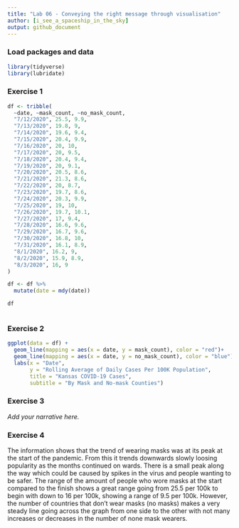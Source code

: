 ```yaml
---
title: "Lab 06 - Conveying the right message through visualisation"
author: [i_see_a_spaceship_in_the_sky]
output: github_document
---
```


### Load packages and data

```r
library(tidyverse) 
library(lubridate)
```


### Exercise 1

```r
df <- tribble(
  ~date, ~mask_count, ~no_mask_count,
  "7/12/2020", 25.5, 9.9,
  "7/13/2020", 19.8, 9,
  "7/14/2020", 19.6, 9.4,
  "7/15/2020", 20.4, 9.9,
  "7/16/2020", 20, 10,
  "7/17/2020", 20, 9.5,
  "7/18/2020", 20.4, 9.4,
  "7/19/2020", 20, 9.1,
  "7/20/2020", 20.5, 8.6,
  "7/21/2020", 21.3, 8.6,
  "7/22/2020", 20, 8.7,
  "7/23/2020", 19.7, 8.6,
  "7/24/2020", 20.3, 9.9,
  "7/25/2020", 19, 10,
  "7/26/2020", 19.7, 10.1,
  "7/27/2020", 17, 9.4,
  "7/28/2020", 16.6, 9.6,
  "7/29/2020", 16.7, 9.6,
  "7/30/2020", 16.8, 10,
  "7/31/2020", 16.1, 8.9,
  "8/1/2020", 16.2, 9,
  "8/2/2020", 15.9, 8.9,
  "8/3/2020", 16, 9
)

df <- df %>%
  mutate(date = mdy(date))

df
  
```


### Exercise 2

```r
ggplot(data = df) +
  geom_line(mapping = aes(x = date, y = mask_count), color = "red")+
  geom_line(mapping = aes(x = date, y = no_mask_count), color = "blue") +
  labs(x = "Date", 
       y = "Rolling Average of Daily Cases Per 100K Population",
       title = "Kansas COVID-19 Cases",
       subtitle = "By Mask and No-mask Counties")

```


### Exercise 3

*Add your narrative here.*


### Exercise 4

The information shows that the trend of wearing masks was at its peak at the start of the pandemic. From this it trends downwards slowly loosing popularity as the months continued on wards. There is a small peak along the way which could be caused by spikes in the virus and people wanting to be safer. The range of the amount of people who wore masks at the start compared to the finish shows a great range going from 25.5 per 100k to begin with down to 16 per 100k, showing a range of 9.5 per 100k. 
However, the number of countries that don’t wear masks (no masks) makes a very steady line going across the graph from one side to the other with not many increases or decreases in the number of none mask wearers.

